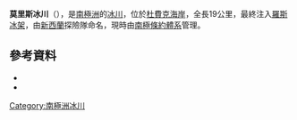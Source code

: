 {{coord|84|46|S|169|30|W|source:GNIS|display=title}}

'''莫里斯冰川'''（{{lang-en|Morris Glacier}}），是[[南極洲|南極洲]]的[[冰川|冰川]]，位於[[杜費克海岸|杜費克海岸]]，全長19公里，最終注入[[羅斯冰架|羅斯冰架]]，由[[新西蘭|新西蘭]]探險隊命名，現時由[[南極條約體系|南極條約體系]]管理。

==參考資料==
*{{cite gnis | type = antarid | id = 10273| name = Morris Glacier | accessdate = 2013-11-08}}
*{{usgs-gazetteer|id=10273|name=Morris Glacier}}

{{DEFAULTSORT:Morris Glacier}}
[[Category:南極洲冰川|Category:南極洲冰川]]


{{DufekCoast-geo-stub}}